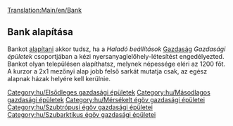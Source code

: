 [[Translation:Main/en/Bank]]
{{hu/Gazdasági épületek|név=Bank
|kép=Bank.png
|caption=Bank mérsékelt éghajlaton
|image2=Tropicalbank.png
|caption2=A szubtrópusi és szubarktikus éghajlat bankja
|klíma=[[Main/en/Éghajlatok/Hu#Mérsékelt|Mérsékelt]], [[Main/en/Éghajlatok/Hu#Szubarktikus|szubarktikus]], [[Main/en/Éghajlatok/Hu#Szubtrópusi|szubtrópusi]]
|elfogad=[[Main/hu/Értéktárgyak|Értéktárgyakat]] (mérsékelt éghajlaton), [[Main/hu/Arany|aranyat]] (szubarktikus éghajlaton), [[Main/hu/Gyémánt|gyémántot]] (szubtrópusi éghajlaton)
|előállít= Kizárólag mérsékelt éghajlaton [[Main/hu/Értéktárgyak|értéktárgyakat]] 
}}
==Bank alapítása==
Bankot [[Main/en/Gazdasági épületek/Hu#.Új gazdasági épület alapítása|alapítani]] akkor tudsz, ha a ''Haladó beállítások'' [[Main/en/Haladó beállítások/Gazdaság/Hu#Gazdasági épületek|Gazdaság]] ''Gazdasági épületek'' csoportjában a kézi nyersanyaglelőhely-létesítést engedélyezted.<br>Bankot olyan településen alapíthatsz, melynek népessége eléri az 1200 főt. A kurzor a 2x1 mezőnyi alap jobb felső sarkát mutatja csak, az egész alapnak házak helyére kell kerülnie.

{{hu/Navbox Gazdasági épületek}}

[[Category:hu/Elsődleges gazdasági épületek]]
[[Category:hu/Másodlagos gazdasági épületek]]
[[Category:hu/Mérsékelt égöv gazdasági épületei]]
[[Category:hu/Szubtrópusi égöv gazdasági épületei]]
[[Category:hu/Szubarktikus égöv gazdasági épületei]]